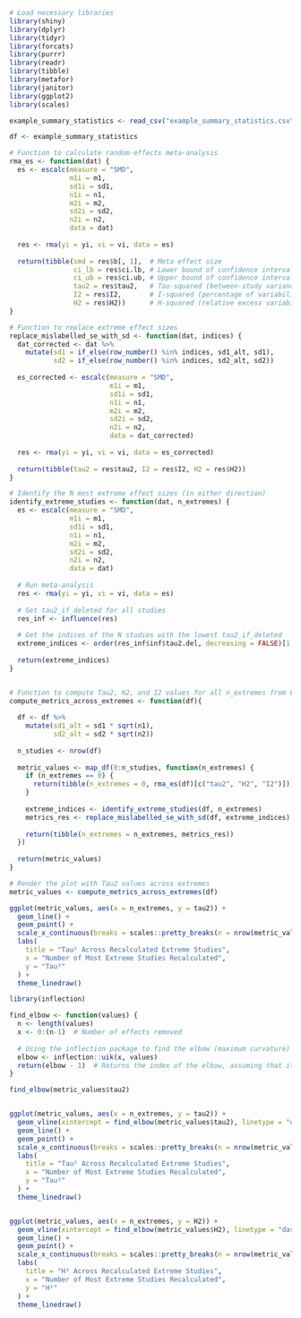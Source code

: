 ```r

# Load necessary libraries
library(shiny)
library(dplyr)
library(tidyr)
library(forcats)
library(purrr)
library(readr)
library(tibble)
library(metafor)
library(janitor)
library(ggplot2)
library(scales)

example_summary_statistics <- read_csv("example_summary_statistics.csv")

df <- example_summary_statistics

# Function to calculate random-effects meta-analysis
rma_es <- function(dat) {
  es <- escalc(measure = "SMD", 
               m1i = m1, 
               sd1i = sd1, 
               n1i = n1,
               m2i = m2, 
               sd2i = sd2, 
               n2i = n2,
               data = dat)
  
  res <- rma(yi = yi, vi = vi, data = es)
  
  return(tibble(smd = res$b[, 1],  # Meta effect size
                ci_lb = res$ci.lb, # Lower bound of confidence interval
                ci_ub = res$ci.ub, # Upper bound of confidence interval
                tau2 = res$tau2,   # Tau-squared (between-study variance)
                I2 = res$I2,       # I-squared (percentage of variability due to heterogeneity)
                H2 = res$H2))      # H-squared (relative excess variability due to heterogeneity)
}

# Function to replace extreme effect sizes
replace_mislabelled_se_with_sd <- function(dat, indices) {
  dat_corrected <- dat %>%
    mutate(sd1 = if_else(row_number() %in% indices, sd1_alt, sd1),
           sd2 = if_else(row_number() %in% indices, sd2_alt, sd2))
  
  es_corrected <- escalc(measure = "SMD", 
                         m1i = m1, 
                         sd1i = sd1, 
                         n1i = n1,
                         m2i = m2, 
                         sd2i = sd2, 
                         n2i = n2,
                         data = dat_corrected)
  
  res <- rma(yi = yi, vi = vi, data = es_corrected)
  
  return(tibble(tau2 = res$tau2, I2 = res$I2, H2 = res$H2))
}

# Identify the N most extreme effect sizes (in either direction)
identify_extreme_studies <- function(dat, n_extremes) {
  es <- escalc(measure = "SMD", 
               m1i = m1, 
               sd1i = sd1, 
               n1i = n1,
               m2i = m2, 
               sd2i = sd2, 
               n2i = n2,
               data = dat)
  
  # Run meta-analysis
  res <- rma(yi = yi, vi = vi, data = es)
  
  # Get tau2_if_deleted for all studies
  res_inf <- influence(res)
  
  # Get the indices of the N studies with the lowest tau2_if_deleted
  extreme_indices <- order(res_inf$inf$tau2.del, decreasing = FALSE)[1:n_extremes]
  
  return(extreme_indices)
}


# Function to compute Tau2, H2, and I2 values for all n_extremes from 0 to nrow(df)
compute_metrics_across_extremes <- function(df){
  
  df <- df %>%
    mutate(sd1_alt = sd1 * sqrt(n1),  
           sd2_alt = sd2 * sqrt(n2))
  
  n_studies <- nrow(df)
  
  metric_values <- map_df(0:n_studies, function(n_extremes) {
    if (n_extremes == 0) {
      return(tibble(n_extremes = 0, rma_es(df)[c("tau2", "H2", "I2")]))
    }
    
    extreme_indices <- identify_extreme_studies(df, n_extremes)
    metrics_res <- replace_mislabelled_se_with_sd(df, extreme_indices)
    
    return(tibble(n_extremes = n_extremes, metrics_res))
  })
  
  return(metric_values)
}

# Render the plot with Tau2 values across extremes
metric_values <- compute_metrics_across_extremes(df)

ggplot(metric_values, aes(x = n_extremes, y = tau2)) +
  geom_line() +
  geom_point() +
  scale_x_continuous(breaks = scales::pretty_breaks(n = nrow(metric_values))) +  # Breaks at every integer
  labs(
    title = "Tau² Across Recalculated Extreme Studies",
    x = "Number of Most Extreme Studies Recalculated",
    y = "Tau²"
  ) +
  theme_linedraw()

```


```r

library(inflection)

find_elbow <- function(values) {
  n <- length(values)
  x <- 0:(n-1)  # Number of effects removed
  
  # Using the inflection package to find the elbow (maximum curvature)
  elbow <- inflection::uik(x, values)
  return(elbow - 1)  # Returns the index of the elbow, assuming that it always starts with zero.
}

find_elbow(metric_values$tau2)


ggplot(metric_values, aes(x = n_extremes, y = tau2)) +
  geom_vline(xintercept = find_elbow(metric_values$tau2), linetype = "dashed", color = "red") +
  geom_line() +
  geom_point() +
  scale_x_continuous(breaks = scales::pretty_breaks(n = nrow(metric_values))) +  # Breaks at every integer
  labs(
    title = "Tau² Across Recalculated Extreme Studies",
    x = "Number of Most Extreme Studies Recalculated",
    y = "Tau²"
  ) +
  theme_linedraw()


ggplot(metric_values, aes(x = n_extremes, y = H2)) +
  geom_vline(xintercept = find_elbow(metric_values$H2), linetype = "dashed", color = "red") +
  geom_line() +
  geom_point() +
  scale_x_continuous(breaks = scales::pretty_breaks(n = nrow(metric_values))) +  # Breaks at every integer
  labs(
    title = "H² Across Recalculated Extreme Studies",
    x = "Number of Most Extreme Studies Recalculated",
    y = "H²"
  ) +
  theme_linedraw()

```
